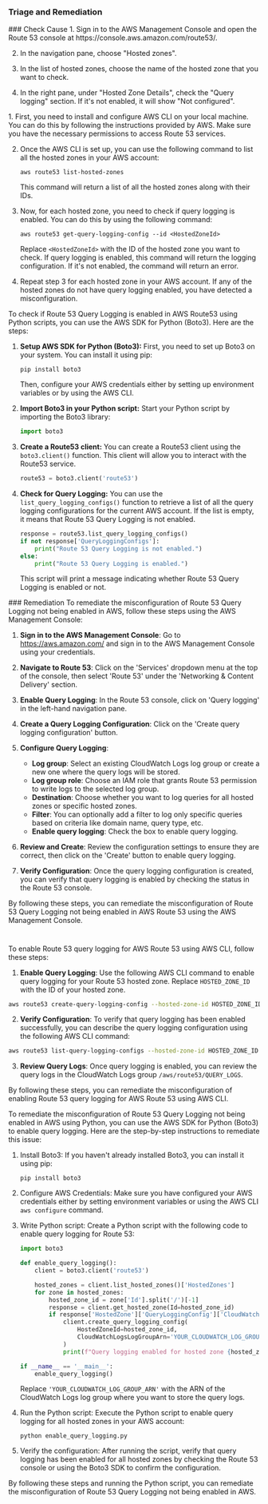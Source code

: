 
### Triage and Remediation
<Tabs>

<Tab title='Cause'>
### Check Cause
<AccordionGroup>
<Accordion title='Using Console' defaultOpen='true'>
1. Sign in to the AWS Management Console and open the Route 53 console at https://console.aws.amazon.com/route53/.
   
2. In the navigation pane, choose "Hosted zones".

3. In the list of hosted zones, choose the name of the hosted zone that you want to check.

4. In the right pane, under "Hosted Zone Details", check the "Query logging" section. If it's not enabled, it will show "Not configured".
</Accordion>

<Accordion title='Using CLI'>
1. First, you need to install and configure AWS CLI on your local machine. You can do this by following the instructions provided by AWS. Make sure you have the necessary permissions to access Route 53 services.

2. Once the AWS CLI is set up, you can use the following command to list all the hosted zones in your AWS account:

   ```
   aws route53 list-hosted-zones
   ```

   This command will return a list of all the hosted zones along with their IDs.

3. Now, for each hosted zone, you need to check if query logging is enabled. You can do this by using the following command:

   ```
   aws route53 get-query-logging-config --id <HostedZoneId>
   ```

   Replace `<HostedZoneId>` with the ID of the hosted zone you want to check. If query logging is enabled, this command will return the logging configuration. If it's not enabled, the command will return an error.

4. Repeat step 3 for each hosted zone in your AWS account. If any of the hosted zones do not have query logging enabled, you have detected a misconfiguration.
</Accordion>

<Accordion title='Using Python'>
To check if Route 53 Query Logging is enabled in AWS Route53 using Python scripts, you can use the AWS SDK for Python (Boto3). Here are the steps:

1. **Setup AWS SDK for Python (Boto3):**
   First, you need to set up Boto3 on your system. You can install it using pip:
   ```
   pip install boto3
   ```
   Then, configure your AWS credentials either by setting up environment variables or by using the AWS CLI.

2. **Import Boto3 in your Python script:**
   Start your Python script by importing the Boto3 library:
   ```python
   import boto3
   ```

3. **Create a Route53 client:**
   You can create a Route53 client using the `boto3.client()` function. This client will allow you to interact with the Route53 service.
   ```python
   route53 = boto3.client('route53')
   ```

4. **Check for Query Logging:**
   You can use the `list_query_logging_configs()` function to retrieve a list of all the query logging configurations for the current AWS account. If the list is empty, it means that Route 53 Query Logging is not enabled.
   ```python
   response = route53.list_query_logging_configs()
   if not response['QueryLoggingConfigs']:
       print("Route 53 Query Logging is not enabled.")
   else:
       print("Route 53 Query Logging is enabled.")
   ```
   This script will print a message indicating whether Route 53 Query Logging is enabled or not.
</Accordion>

</AccordionGroup>
</Tab>
<Tab title='Remediation'>
### Remediation

<AccordionGroup>
<Accordion title='Using Console' defaultOpen='true'>
To remediate the misconfiguration of Route 53 Query Logging not being enabled in AWS, follow these steps using the AWS Management Console:

1. **Sign in to the AWS Management Console**: Go to https://aws.amazon.com/ and sign in to the AWS Management Console using your credentials.

2. **Navigate to Route 53**: Click on the 'Services' dropdown menu at the top of the console, then select 'Route 53' under the 'Networking & Content Delivery' section.

3. **Enable Query Logging**: In the Route 53 console, click on 'Query logging' in the left-hand navigation pane.

4. **Create a Query Logging Configuration**: Click on the 'Create query logging configuration' button.

5. **Configure Query Logging**: 
   - **Log group**: Select an existing CloudWatch Logs log group or create a new one where the query logs will be stored.
   - **Log group role**: Choose an IAM role that grants Route 53 permission to write logs to the selected log group.
   - **Destination**: Choose whether you want to log queries for all hosted zones or specific hosted zones.
   - **Filter**: You can optionally add a filter to log only specific queries based on criteria like domain name, query type, etc.
   - **Enable query logging**: Check the box to enable query logging.

6. **Review and Create**: Review the configuration settings to ensure they are correct, then click on the 'Create' button to enable query logging.

7. **Verify Configuration**: Once the query logging configuration is created, you can verify that query logging is enabled by checking the status in the Route 53 console.

By following these steps, you can remediate the misconfiguration of Route 53 Query Logging not being enabled in AWS Route 53 using the AWS Management Console.

#
</Accordion>

<Accordion title='Using CLI'>
To enable Route 53 query logging for AWS Route 53 using AWS CLI, follow these steps:

1. **Enable Query Logging**: Use the following AWS CLI command to enable query logging for your Route 53 hosted zone. Replace `HOSTED_ZONE_ID` with the ID of your hosted zone.

```bash
aws route53 create-query-logging-config --hosted-zone-id HOSTED_ZONE_ID --cloud-watch-logs-log-group /aws/route53/QUERY_LOGS
```

2. **Verify Configuration**: To verify that query logging has been enabled successfully, you can describe the query logging configuration using the following AWS CLI command:

```bash
aws route53 list-query-logging-configs --hosted-zone-id HOSTED_ZONE_ID
```

3. **Review Query Logs**: Once query logging is enabled, you can review the query logs in the CloudWatch Logs group `/aws/route53/QUERY_LOGS`.

By following these steps, you can remediate the misconfiguration of enabling Route 53 query logging for AWS Route 53 using AWS CLI.
</Accordion>

<Accordion title='Using Python'>
To remediate the misconfiguration of Route 53 Query Logging not being enabled in AWS using Python, you can use the AWS SDK for Python (Boto3) to enable query logging. Here are the step-by-step instructions to remediate this issue:

1. Install Boto3:
   If you haven't already installed Boto3, you can install it using pip:
   ```
   pip install boto3
   ```

2. Configure AWS Credentials:
   Make sure you have configured your AWS credentials either by setting environment variables or using the AWS CLI `aws configure` command.

3. Write Python script:
   Create a Python script with the following code to enable query logging for Route 53:

   ```python
   import boto3

   def enable_query_logging():
       client = boto3.client('route53')

       hosted_zones = client.list_hosted_zones()['HostedZones']
       for zone in hosted_zones:
           hosted_zone_id = zone['Id'].split('/')[-1]
           response = client.get_hosted_zone(Id=hosted_zone_id)
           if response['HostedZone']['QueryLoggingConfig']['CloudWatchLogsLogGroupArn'] == '':
               client.create_query_logging_config(
                   HostedZoneId=hosted_zone_id,
                   CloudWatchLogsLogGroupArn='YOUR_CLOUDWATCH_LOG_GROUP_ARN'
               )
               print(f"Query logging enabled for hosted zone {hosted_zone_id}")

   if __name__ == '__main__':
       enable_query_logging()
   ```

   Replace `'YOUR_CLOUDWATCH_LOG_GROUP_ARN'` with the ARN of the CloudWatch Logs log group where you want to store the query logs.

4. Run the Python script:
   Execute the Python script to enable query logging for all hosted zones in your AWS account:
   ```
   python enable_query_logging.py
   ```

5. Verify the configuration:
   After running the script, verify that query logging has been enabled for all hosted zones by checking the Route 53 console or using the Boto3 SDK to confirm the configuration.

By following these steps and running the Python script, you can remediate the misconfiguration of Route 53 Query Logging not being enabled in AWS.
</Accordion>

</AccordionGroup>
</Tab>
</Tabs>
